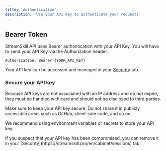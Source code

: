 ```yaml
---
title: 'Authentication'
description: 'Use your API Key to authenticate your requests'
---
```


## Bearer Token

StreamSkill API uses Bearer authentication with your API Key. You will have to send your API Key via the Authorization header.

```
Authorization: Bearer {YOUR_API_KEY}
```

Your API key can be accessed and managed in your [Security](https://streamskill.pro/en/cabinet/sessions) tab.


### Secure your API key

<Warning>
    Because API keys are not associated with an IP address and do not expire, they must be handled with care and should not be disclosed to third parties.
</Warning>

Make sure to keep your API key secure. Do not share it in publicly accessible areas such as GitHub, client-side code, and so on.

We recommend using environment variables or secrets to store your API key.

<Note>
    If you suspect that your API key has been compromised, you can remove it in your [Security](https://streamskill.pro/en/cabinet/sessions) tab.
</Note>